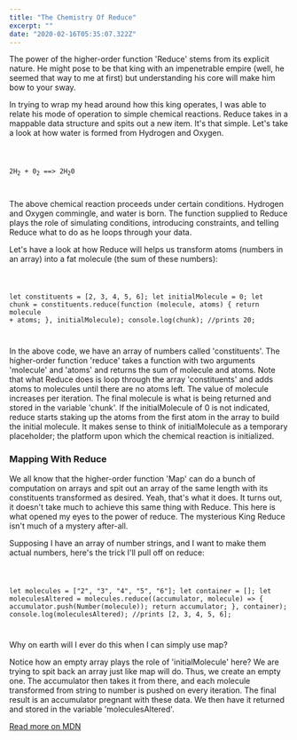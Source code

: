 ```yaml
---
title: "The Chemistry Of Reduce"
excerpt: ""
date: "2020-02-16T05:35:07.322Z"
---
```


The power of the higher-order function 'Reduce' stems from its explicit nature. He might pose to be that king with an impenetrable empire (well, he seemed that way to me at first) but understanding his core will make him bow to your sway.

In trying to wrap my head around how this king operates, I was able to relate his mode of operation to simple chemical reactions. Reduce takes in a mappable data structure and spits out a new item. It's that simple.
Let's take a look at how water is formed from Hydrogen and Oxygen.

<Code>

2H<sub>2</sub> + 0<sub>2</sub> ==> 2H<sub>2</sub>0

</Code>

The above chemical reaction proceeds under certain conditions. Hydrogen and Oxygen commingle, and water is born. The function supplied to Reduce plays the role of simulating conditions, introducing constraints, and telling Reduce what to do as he loops through your data.

Let's have a look at how Reduce will helps us transform atoms (numbers in an array) into a fat molecule (the sum of these numbers):

<Code>

let constituents = [2, 3, 4, 5, 6];
let initialMolecule = 0;
let chunk = constituents.reduce(function (molecule, atoms) {
return molecule + atoms;
}, initialMolecule);
console.log(chunk);
//prints 20;

</Code>

In the above code, we have an array of numbers called 'constituents'. The higher-order function 'reduce' takes a function with two arguments 'molecule' and 'atoms' and returns the sum of molecule and atoms. Note that what Reduce does is loop through the array 'constituents' and adds atoms to molecules until there are no atoms left.
The value of molecule increases per iteration. The final molecule is what is being returned and stored in the variable 'chunk'. If the initialMolecule of 0 is not indicated, reduce starts staking up the atoms from the first atom in the array to build the initial molecule. It makes sense to think of initialMolecule as a temporary placeholder; the platform upon which the chemical reaction is initialized.

### Mapping With Reduce

We all know that the higher-order function 'Map' can do a bunch of computation on arrays and spit out an array of the same length with its constituents transformed as desired. Yeah, that's what it does.
It turns out, it doesn't take much to achieve this same thing with Reduce. This here is what opened my eyes to the power of reduce. The mysterious King Reduce isn't much of a mystery after-all.

Supposing I have an array of number strings, and I want to make them actual numbers, here's the trick I'll pull off on reduce:

<Code>

let molecules = ["2", "3", "4", "5", "6"];
let container = [];
let moleculesAltered = molecules.reduce((accumulator, molecule) => {
accumulator.push(Number(molecule));
return accumulator;
}, container);
console.log(moleculesAltered);
//prints [2, 3, 4, 5, 6];

</Code>

Why on earth will I ever do this when I can simply use map?

Notice how an empty array plays the role of 'initialMolecule' here? We are trying to spit back an array just like map will do. Thus, we create an empty one. The accumulator then takes it from there, and each molecule transformed from string to number is pushed on every iteration. The final result is an accumulator pregnant with these data. We then have it returned and stored in the variable 'moleculesAltered'.

[Read more on MDN](https://developer.mozilla.org/en-US/docs/Web/JavaScript/Reference/Global_Objects/Array/reduce)

